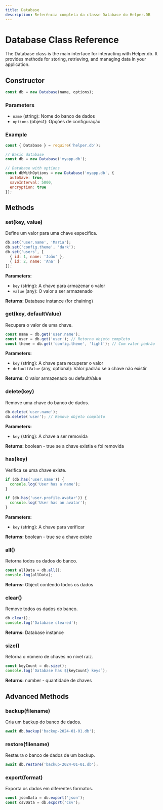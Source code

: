 ```yaml
---
title: Database
description: Referência completa da classe Database do Helper.DB
---
```


# Database Class Reference

The Database class is the main interface for interacting with Helper.db. It provides methods for storing, retrieving, and managing data in your application.

## Constructor

```javascript title="Constructor"
const db = new Database(name, options);
```

### Parameters

- `name` (string): Nome do banco de dados
- `options` (object): Opções de configuração

### Example

```javascript title="Creating Database Instance"
const { Database } = require('helper.db');

// Basic database
const db = new Database('myapp.db');

// Database with options
const dbWithOptions = new Database('myapp.db', {
  autoSave: true,
  saveInterval: 5000,
  encryption: true
});
```

## Methods

### set(key, value)

Define um valor para uma chave específica.

```javascript title="set() method"
db.set('user.name', 'Maria');
db.set('config.theme', 'dark');
db.set('users', [
  { id: 1, name: 'João' },
  { id: 2, name: 'Ana' }
]);
```

**Parameters:**
- `key` (string): A chave para armazenar o valor
- `value` (any): O valor a ser armazenado

**Returns:** Database instance (for chaining)

### get(key, defaultValue)

Recupera o valor de uma chave.

```javascript title="get() method"
const name = db.get('user.name');
const user = db.get('user'); // Retorna objeto completo
const theme = db.get('config.theme', 'light'); // Com valor padrão
```

**Parameters:**
- `key` (string): A chave para recuperar o valor
- `defaultValue` (any, optional): Valor padrão se a chave não existir

**Returns:** O valor armazenado ou defaultValue

### delete(key)

Remove uma chave do banco de dados.

```javascript title="delete() method"
db.delete('user.name');
db.delete('user'); // Remove objeto completo
```

**Parameters:**
- `key` (string): A chave a ser removida

**Returns:** boolean - true se a chave existia e foi removida

### has(key)

Verifica se uma chave existe.

```javascript title="has() method"
if (db.has('user.name')) {
  console.log('User has a name');
}

if (db.has('user.profile.avatar')) {
  console.log('User has an avatar');
}
```

**Parameters:**
- `key` (string): A chave para verificar

**Returns:** boolean - true se a chave existe

### all()

Retorna todos os dados do banco.

```javascript title="all() method"
const allData = db.all();
console.log(allData);
```

**Returns:** Object contendo todos os dados

### clear()

Remove todos os dados do banco.

```javascript title="clear() method"
db.clear();
console.log('Database cleared');
```

**Returns:** Database instance

### size()

Retorna o número de chaves no nível raiz.

```javascript title="size() method"
const keyCount = db.size();
console.log(`Database has ${keyCount} keys`);
```

**Returns:** number - quantidade de chaves

## Advanced Methods

### backup(filename)

Cria um backup do banco de dados.

```javascript title="backup() method"
await db.backup('backup-2024-01-01.db');
```

### restore(filename)

Restaura o banco de dados de um backup.

```javascript title="restore() method"
await db.restore('backup-2024-01-01.db');
```

### export(format)

Exporta os dados em diferentes formatos.

```javascript title="export() method"
const jsonData = db.export('json');
const csvData = db.export('csv');
```

